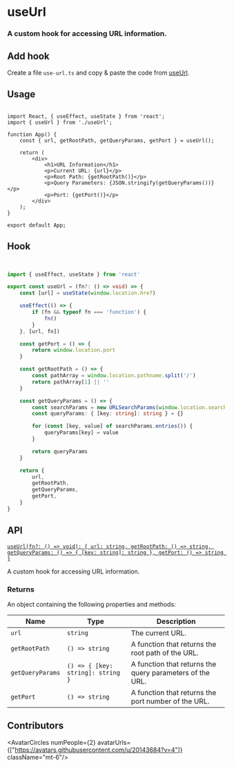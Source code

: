 
# useUrl

<h3 className="mt-4 text-xl font-normal text-gray-400">A custom hook for accessing URL information.</h3>

## Add hook

Create a file `use-url.ts` and copy & paste the code from [useUrl](/hooks/use-url#hook).

## Usage

```tsx {3,6}

import React, { useEffect, useState } from 'react';
import { useUrl } from './useUrl';

function App() {
    const { url, getRootPath, getQueryParams, getPort } = useUrl();

    return (
        <div>
            <h1>URL Information</h1>
            <p>Current URL: {url}</p>
            <p>Root Path: {getRootPath()}</p>
            <p>Query Parameters: {JSON.stringify(getQueryParams())}</p>
            <p>Port: {getPort()}</p>
        </div>
    );
}

export default App;

```

## Hook

```ts


import { useEffect, useState } from 'react'

export const useUrl = (fn?: () => void) => {
    const [url] = useState(window.location.href)

    useEffect(() => {
        if (fn && typeof fn === 'function') {
            fn()
        }
    }, [url, fn])

    const getPort = () => {
        return window.location.port
    }

    const getRootPath = () => {
        const pathArray = window.location.pathname.split('/')
        return pathArray[1] || ''
    }

    const getQueryParams = () => {
        const searchParams = new URLSearchParams(window.location.search)
        const queryParams: { [key: string]: string } = {}

        for (const [key, value] of searchParams.entries()) {
            queryParams[key] = value
        }

        return queryParams
    }

    return {
        url,
        getRootPath,
        getQueryParams,
        getPort,
    }
}


```

## API

[`useUrl(fn?: () => void): { url: string, getRootPath: () => string, getQueryParams: () => { [key: string]: string }, getPort: () => string }`](/hooks/use-url#hook)

A custom hook for accessing URL information.

### Returns

An object containing the following properties and methods:

| Name             | Type             | Description                                                          |
| ---------------- | ---------------- | -------------------------------------------------------------------- |
| `url`            | `string`         | The current URL.                                                     |
| `getRootPath`    | `() => string`   | A function that returns the root path of the URL.                    |
| `getQueryParams` | `() => { [key: string]: string }` | A function that returns the query parameters of the URL.         |
| `getPort`        | `() => string`   | A function that returns the port number of the URL.                  |


## Contributors

<AvatarCircles numPeople={2} avatarUrls={["https://avatars.githubusercontent.com/u/20143684?v=4"]}  className="mt-6"/>